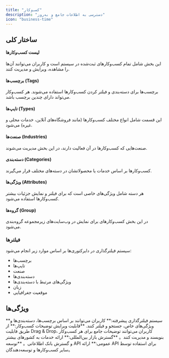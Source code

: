 ```yaml
---
title: "کسب‌وکار"
description: "دسترسی به اطلاعات جامع و به‌روز"
icon: "business-time"
---
```


## ساختار کلی

#### لیست کسب‌وکارها

این بخش شامل تمام کسب‌وکارهای ثبت‌شده در سیستم است و کاربران می‌توانند آن‌ها را مشاهده، ویرایش و مدیریت کنند.

#### برچسب‌ها (Tags)

برچسب‌ها برای دسته‌بندی و فیلتر کردن کسب‌وکارها استفاده می‌شوند. هر کسب‌وکار می‌تواند دارای چندین برچسب باشد.

#### تایپ‌ها (Types)

این قسمت شامل انواع مختلف کسب‌وکارها (مانند فروشگاه‌های آنلاین، خدمات محلی و غیره) می‌شود.

#### صنعت‌ها (Industries)

صنعت‌هایی که کسب‌وکارها در آن فعالیت دارند، در این بخش مدیریت می‌شوند.

#### دسته‌بندی (Categories)

کسب‌وکارها بر اساس خدمات یا محصولاتشان در دسته‌های مختلف قرار می‌گیرند.

#### ویژگی‌ها (Attributes)

هر دسته شامل ویژگی‌های خاصی است که برای فیلتر و نمایش جزئیات بیشتر کسب‌وکارها استفاده می‌شود.

#### گروه‌ها (Group)

در این بخش کسب‌وکارهای برای نمایش در وب‌سایت‌های زیرمجموعه گروه‌بندی می‌شود.

### فیلترها

سیستم فیلترگذاری در دایرکتوری‌ها بر اساس موارد زیر انجام می‌شود:

- برچسب‌ها
- تایپ‌ها
- صنعت
- دسته‌بندی‌ها
- ویژگی‌های مرتبط با دسته‌بندی‌ها
- زبان
- موقعیت جغرافیایی

## ویژگی‌ها

<Check>
  **سیستم فیلترگذاری پیشرفته:** کاربران می‌توانند بر اساس برچسب‌ها، دسته‌بندی‌ها و ویژگی‌های خاص، جستجو و فیلتر کنند.
</Check>

<Check>
  **قابلیت ویرایش توضیحات کسب‌وکار:** از طریق قابلیت Drag & Drop، کاربران می‌توانند توضیحات جامع برای هر کسب‌وکار بنویسند و مدیریت کنند。
</Check>

<Check>
  **گسترش بازار بین‌المللی:** ارائه خدمات به کشورهای بیشتر و گسترش بانک اطلاعاتی。
</Check>

<Check>
  **توسعه API عمومی:** ارائه API برای استفاده توسط سایر کسب‌وکارها و توسعه‌دهندگان。
</Check>

<Icon icon="business-time" />